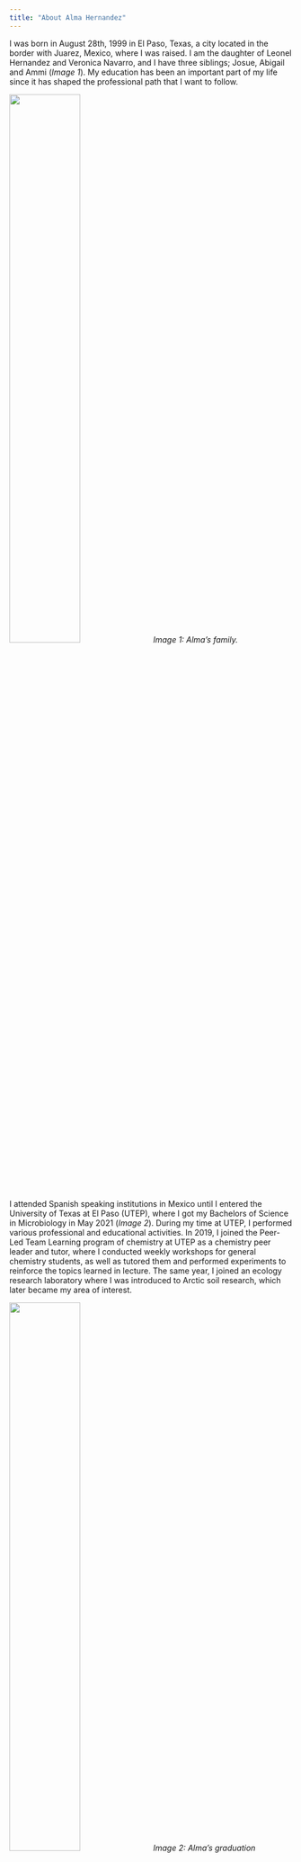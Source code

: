 ```yaml
---
title: "About Alma Hernandez"
---
```


I was born in August 28th, 1999 in El Paso, Texas, a city located in the border with Juarez, Mexico, where I was raised. I am the daughter of Leonel Hernandez and Veronica Navarro, and I have three siblings; Josue, Abigail and Ammi (*Image 1*). My education has been an important part of my life since it has shaped the professional path that I want to follow. 

<img src="image1.jpg" style="width:50%">
*Image 1: Alma's family.*

I attended Spanish speaking institutions in Mexico until I entered the University of Texas at El Paso (UTEP), where I got my Bachelors of Science in Microbiology in May 2021 (*Image 2*). During my time at UTEP, I performed various professional and educational activities. In 2019, I joined the Peer-Led Team Learning program of chemistry at UTEP as a chemistry peer leader and tutor, where I conducted weekly workshops for general chemistry students, as well as tutored them and performed experiments to reinforce the topics learned in lecture. The same year, I joined an ecology research laboratory where I was introduced to Arctic soil research, which later became my area of interest. 

<img src="image2.jpg" style="width:50%">
*Image 2: Alma's graduation ceremony at UTEP.*

In 2021, I received the NSF Graduate Research Fellowship Award, which allowed me to continue my studies. I am currently a master's student in Ecosystem Science at the University of New Hampshire, and I intend to do research related to microbial activity in Arctic soils. My family and God are my motivation to keep pursuing my dreams and become a better person every day.
